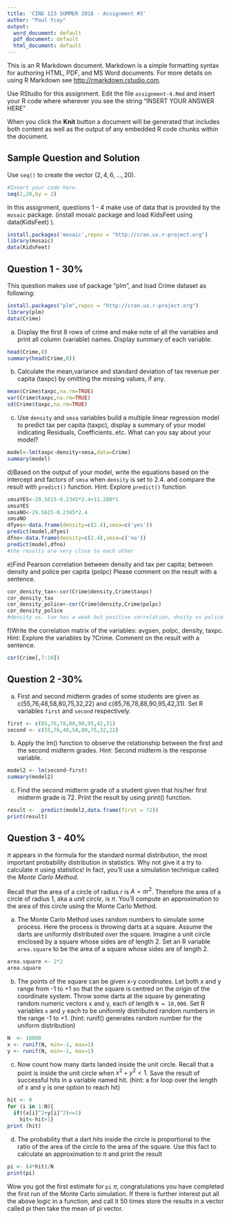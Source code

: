 ---
title: 'CIND 123 SUMMER 2018 - Assignment #3'
author: "Paul Ycay"
output:
  word_document: default
  pdf_document: default
  html_document: default
---

This is an R Markdown document. Markdown is a simple formatting syntax for authoring HTML, PDF, and MS Word documents. For more details on using R Markdown see <http://rmarkdown.rstudio.com>.

Use RStudio for this assignment. 
Edit the file `assignment-4.Rmd` and insert your R code where wherever you see the string "INSERT YOUR ANSWER HERE"

When you click the **Knit** button a document will be generated that includes both content as well as the output of any embedded R code chunks within the document. 


## Sample Question and Solution

Use `seq()` to create the vector $(2,4,6,\ldots,20)$.

```{r}
#Insert your code here.
seq(2,20,by = 2)
```

In this assignment, questions 1 - 4 make use of data that is provided by the
`mosaic` package.  (install mosaic package and load KidsFeet using data(KidsFeet) ). 
```{r}
install.packages('mosaic',repos = "http://cran.us.r-project.org")
library(mosaic)
data(KidsFeet)
```


## Question 1 - 30%
This question makes use of package "plm", and load Crime dataset as following:
```{r load_packages}
install.packages("plm",repos = "http://cran.us.r-project.org")
library(plm) 
data(Crime)
```

a) Display the first 8 rows of crime and make note of all the variables and print all column (variable) names. Display summary of each variable.
```{r}
head(Crime,8)
summary(head(Crime,8))
```

b) Calculate the mean,variance and standard deviation of tax revenue per capita (taxpc) by omitting the missing values, if any.
```{r}
mean(Crime$taxpc,na.rm=TRUE)
var(Crime$taxpc,na.rm=TRUE)
sd(Crime$taxpc,na.rm=TRUE)

```

c) Use `density` and `smsa` variables build a multiple linear regression model to predict tax per capita (taxpc), display a summary of your model indicating Residuals, Coefficients..etc. What can you say about your model? 
```{r}
model<-lm(taxpc~density+smsa,data=Crime)
summary(model)
```

d)Based on the output of your model, write the equations based on the intercept and factors of `smsa` when `density` is set to 2.4. and compare the result with `predict()` function. Hint: Explore `predict()` function
```{r}
smsaYES<-29.5615-0.2345*2.4+11.280*1
smsaYES
smsaNO<-29.5615-0.2345*2.4
smsaNO
dfyes<-data.frame(density=c(2.4),smsa=c('yes'))
predict(model,dfyes)
dfno<-data.frame(density=c(2.4),smsa=c('no'))
predict(model,dfno)
#the results are very close to each other
```

e)Find Pearson correlation between density and tax per capita; between density and police per capita (polpc) Please comment on the result with a sentence.
```{r}
cor_density_tax<-cor(Crime$density,Crime$taxpc)
cor_density_tax
cor_density_police<-cor(Crime$density,Crime$polpc)
cor_density_police
#density vs. tax has a weak but positive correlation, dnsity vs police has a weak but negative correlation
```
f)Write the correlation matrix of the variables: avgsen, polpc, density, taxpc. Hint: Explore the variables by ?Crime. Comment on the result with a sentence.
```{r}
cor(Crime[,7:10])
```

## Question 2 -30%
 
a) First and second midterm grades of some students are given as c(55,76,48,58,80,75,32,22) and c(85,76,78,88,90,95,42,31). Set R variables `first` and `second` respectively.
```{r}
first <- c(85,76,78,88,90,95,42,31)
second <- c(55,76,48,58,80,75,32,22)
```
b) Apply the lm() function to observe the relationship between the first and the second midterm grades. Hint: Second midterm is the response variable.
```{r}
model2 <- lm(second~first)
summary(model2)
```

c) Find the second midterm grade of a student given that his/her first midterm grade is 72. Print the result by using print() function. 
```{r}
result <-  predict(model2,data.frame(first = 72))
print(result)
```

## Question 3 - 40%

$\pi$ appears in the formula for the standard normal distribution, the most important probability distribution in statistics. Why not give it a try to calculate $\pi$ using statistics! In fact, you'll use a simulation technique called the *Monte Carlo Method*.

Recall that the area of a circle of radius $r$ is $A = \pi r^2$. Therefore the area of a circle of radius 1, aka a *unit circle*, is $\pi$. You'll compute an approximation to the area of this circle using the Monte Carlo Method.

a) The Monte Carlo Method uses random numbers to simulate some process. Here the process is throwing darts at a square. Assume the darts are uniformly distributed over the square. Imagine a unit circle enclosed by a square whose sides are of length 2. Set an R variable `area.square` to be the area of a square whose sides are of length 2.

```{r}
area.square <- 2*2
area.square
```
b) The points of the square can be given x-y coordinates. Let both x and y range from -1 to +1 so that the square is centred on the origin of the coordinate system. Throw some darts at the square by generating random numeric vectors x and y, each of length `N = 10,000`. Set R variables `x` and `y` each to be uniformly distributed random numbers in the range -1 to +1.
(hint: runif() generates random number for the uniform distribution)
```{r}
N  <- 10000
x <- runif(N, min=-1, max=1)
y <- runif(N, min=-1, max=1)
```
c) Now count how many darts landed inside the unit circle. Recall that a point is inside the unit circle when $x^2 + y^2 < 1$. Save the result of successful hits in a variable named hit. 
(hint: a for loop over the length of x and y is one option to reach hit)
```{r}
hit <- 0
for (i in 1:N){
  if((x[i]^2+y[i]^2)<=1) 
    hit<-hit+1}
print (hit)
```
d) The probability that a dart hits inside the circle is proportional to the ratio of the area of the circle to the area of the square. Use this fact to calculate an approximation to $\pi$ and print the result
```{r}
pi <- (4*hit)/N
print(pi)
```
Wow you got the first estimate for `pi` $\pi$, congratulations you have completed the first run of the Monte Carlo simulation.
If there is further interest put all the above logic in a function, and call it 50 times store the results in a vector called pi then take the mean of pi vector. 

